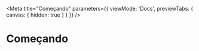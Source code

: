 
<Meta
  title="Começando"
  parameters={{ viewMode: 'Docs', previewTabs: { canvas: { hidden: true } } }}
/>

# Começando
